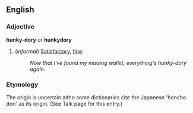 ==English==
===Adjective===
'''hunky-dory''' ''or'' '''hunkydory'''

#(''informal'') [[Satisfactory]], [[fine]].
#:''Now that I've found my missing wallet, everything's hunky-dory again.''

===Etymology===
The origin is uncertain altho some dictionaries cite the Japanese 'honcho dori' as its origin. (See Talk page for this entry.)